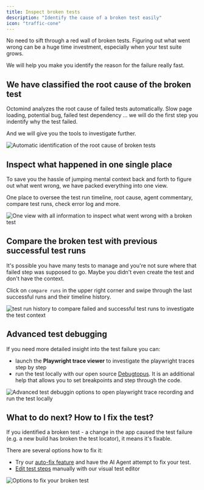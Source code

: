```yaml
---
title: Inspect broken tests
description: "Identify the cause of a broken test easily"
icon: "traffic-cone"
---
```


No need to sift through a red wall of broken tests. Figuring out what went wrong can be a huge time investment, especially when your test suite grows.

We will help you make you identify the reason for the failure really fast.

## We have classified the root cause of the broken test

Octomind analyzes the root cause of failed tests automatically. Slow page loading, potential bug, failed test dependency ... we will do the first step you indentify why the test failed.

And we will give you the tools to investigate further.

<Frame caption="Automatic identification of the root cause of broken tests, 4/2025">
  <img
    src="/images/maintain/pre-classified.png"
    alt="Automatic identification of the root cause of broken tests"
  />
</Frame>

## Inspect what happened in one single place

To save you the hassle of jumping mental context back and forth to figure out what went wrong, we have packed everything into one view.

One place to oversee the test run timeline, root cause, agent commentary, compare test runs, check error log and more.

<Frame caption="One view with all information to inspect what went wrong with a broken test, 4/2025">
  <img
    src="/images/maintain/timeline-inspect-options.png"
    alt="One view with all information to inspect what went wrong with a broken test"
  />
</Frame>

## Compare the broken test with previous successful test runs

It's possible you have many tests to manage and you're not sure where that failed step was supposed to go. Maybe you didn't even create the test and don't have the context.

Click on `compare runs` in the upper right corner and swipe through the last successful runs and their timeline history.

<Frame caption="test run history to compare failed and successful test runs to investigate the test context, 4/2025">
  <img
    src="/images/maintain/compare-runs.png"
    alt="test run history to compare failed and successful test runs to investigate the test context"
  />
</Frame>

## Advanced test debugging

If you need more detailed insight into the test failure you can:

- launch the **Playwright trace viewer** to investigate the playwright traces step by step
- run the test locally with our open source [Debugtopus](/get-started/debugtopus). It is an additional help that allows you to set breakpoints and step through the code.

<Frame caption="Advanced test debuggin options to open playwright trace recording and run the test locally, 4/2025">
  <img
    src="/images/maintain/advanced-debugging.png"
    alt="Advanced test debuggin options to open playwright trace recording and run the test locally"
  />
</Frame>

## What to do next? How to I fix the test?

If you identified a broken test - a change in the app caused the test failure (e.g. a new build has broken the test locator), it means it's fixable.

There are several options how to fix it:

- Try our [auto-fix feature](/maintain/auto-fix) and have the AI Agent attempt to fix your test.
- [Edit test steps](/get-started/edit-test-case.mdx) manually with our visual test editor

<Frame caption="Option to fix your broken test, 4/2025">
  <img
    src="/images/maintain/fix-options.png"
    alt="Options to fix your broken test"
  />
</Frame>
